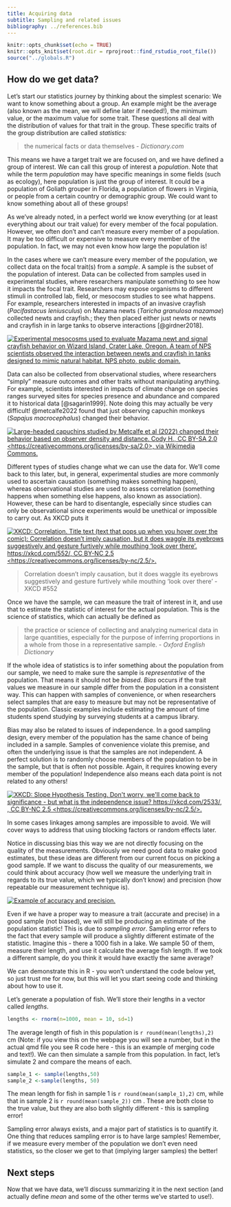 ```yaml
---
title: Acquiring data
subtitle: Sampling and related issues
bibliography: ../references.bib
---
```


<!-- COMMENT NOT SHOW IN ANY OUTPUT: Code chunk below sets overall defaults for .qmd file; these inlcude showing output by default and looking for files relative to .Rpoj file, not .qmd file, which makes putting filesin different folders easier  -->

```r
knitr::opts_chunk$set(echo = TRUE)
knitr::opts_knit$set(root.dir = rprojroot::find_rstudio_root_file())
source("../globals.R")
```

## How do we get data?

Let's start our statistics journey by thinking about the simplest
scenario: We want to know something about a group. An example might be
the average (also known as the mean, we will define later if needed!),
the minimum value, or the maximum value for some trait. These questions
all deal with the distribution of values for that trait in the group.
These specific traits of the group distribution are called *statistics:*

> the numerical facts or data themselves - *Dictionary.com*

This means we have a target trait we are focused on, and we have defined
a group of interest. We can call this group of interest a *population*.
Note that while the term *population* may have specific meanings in some
fields (such as ecology), here population is just the group of interest.
It could be a population of Goliath grouper in Florida, a population of
flowers in Virginia, or people from a certain country or demographic
group. We could want to know something about all of these groups!

As we've already noted, in a perfect world we know everything (or at
least everything about our trait value) for every member of the focal
population. However, we often don't and can't measure every member of a
population. It may be too difficult or expensive to measure every member
of the population. In fact, we may not even know how large the
population is!

In the cases where we can't measure every member of the population, we
collect data on the focal trait(s) from a *sample*. A sample is the
subset of the population of interest. Data can be collected from samples
used in experimental studies, where researchers manipulate something to
see how it impacts the focal trait. Researchers may expose organisms to
different stimuli in controlled lab, field, or mesocosm studies to see
what happens. For example, researchers interested in impacts of an
invasive crayfish (*Pacifastacus leniusculus*) on Mazama newts (*Taricha
granulosa mazamae*) collected newts and crayfish.; they then placed
either just newts or newts and crayfish in in large tanks to observe
interactions [@girdner2018].

[![Experimental mesocosms used to evaluate Mazama newt and signal
crayfish behavior on Wizard Island, Crater Lake, Oregon. A team of NPS
scientists observed the interaction between newts and crayfish in tanks
designed to mimic natural habitat. NPS photo, public
domain.](https://www.nps.gov/common/uploads/stories/images/nri/20160414/articles/E3D75BF5-1DD8-B71B-0BAA0D9A58F1307A/E3D75BF5-1DD8-B71B-0BAA0D9A58F1307A.jpg){#fig-nps_mesocosm
fig-alt="Image of people filling large black tanks on dock near lake."
fig-align="center"}](https://www.nps.gov/articles/parkscience32_1_5-12_buktenica_et_al_3815.htm)

Data can also be collected from observational studies, where researchers
"simply" measure outcomes and other traits without manipulating
anything. For example, scientists interested in impacts of climate
change on species ranges surveyed sites for species presence and
abundance and compared it to historical data [@sagarin1999]. Note doing
this may actually be very difficult! @metcalfe2022 found that just
observing capuchin monkeys (*Sapajus macrocephalus*) changed their
behavior.

[![Large-headed capuchins studied by Metcalfe et al (2022) changed their
behavior based on observer density and distance. Cody H., CC BY-SA 2.0
\<https://creativecommons.org/licenses/by-sa/2.0\>, via Wikimedia
Commons.](/images/Large-headed_capuchin_(Sapajus_macrocephalus)_1.jpg){fig-alt="A monkey peers into distance while sitting in a tree."
fig-align="center"}](https://commons.wikimedia.org/wiki/File:Large-headed_capuchin_(Sapajus_macrocephalus)_1.jpg)

Different types of studies change what we can use the data for. We'll
come back to this later, but, in general, experimental studies are more
commonly used to ascertain causation (something makes something happen),
whereas observational studies are used to assess correlation (something
happens when something else happens, also known as association).
However, these can be hard to disentangle, especially since studies can
only be observational since experiments would be unethical or impossible
to carry out. As XKCD puts it

[![XKCD: Correlation. Title text (text that pops up when you hover over
the comic): Correlation doesn't imply causation, but it does waggle its
eyebrows suggestively and gesture furtively while mouthing 'look over
there'. https://xkcd.com/552/, CC BY-NC 2.5
\<https://creativecommons.org/licenses/by-nc/2.5/\>.](https://imgs.xkcd.com/comics/correlation.png){#fig-XKCD552
fig-alt="Picture of two stick figures chatting.  One says, \"I used to think correlation implied causation. Then I took a statistics course. Now I don't.\" The other figure responds \"Sounds like the class helped.\", To which the first figure responds, \"Maybe.\""
fig-align="center"}](https://xkcd.com/552/)

> Correlation doesn't imply causation, but it does waggle its eyebrows
> suggestively and gesture furtively while mouthing 'look over there' -
> XKCD #552

Once we have the sample, we can measure the trait of interest in it, and
use that to estimate the statistic of interest for the actual
population. This is the science of statistics, which can actually be
defined as

> the practice or science of collecting and analyzing numerical data in
> large quantities, especially for the purpose of inferring proportions
> in a whole from those in a representative sample. - *Oxford English
> Dictionary*

If the whole idea of statistics is to infer something about the
population from our sample, we need to make sure the sample is
*representative* of the population. That means it should not be
*biased*. *Bias* occurs if the trait values we measure in our sample
differ from the population in a consistent way. This can happen with
samples of convenience, or when researchers select samples that are easy
to measure but may not be representative of the population. Classic
examples include estimating the amount of time students spend studying
by surveying students at a campus library.

Bias may also be related to issues of independence. In a good sampling
design, every member of the population has the same chance of being
included in a sample. Samples of convenience violate this premise, and
often the underlying issue is that the samples are not independent. A
perfect solution is to randomly choose members of the population to be
in the sample, but that is often not possible. Again, it requires
knowing every member of the population! Independence also means each
data point is not related to any others!

[![XKCD: Slope Hypothesis Testing. Don\'t worry, we\'ll come back to
significance - but what is the independence issue?
https://xkcd.com/2533/, , CC BY-NC 2.5
\<https://creativecommons.org/licenses/by-nc/2.5/\>.](https://imgs.xkcd.com/comics/slope_hypothesis_testing_2x.png){#fig-XKCD2533
fig-alt="Comic strip where 2 figures discuss relationship between how loud students scream and exam grades."
fig-align="center"}](https://xkcd.com/2533/)

In some cases linkages among samples are impossible to avoid. We will
cover ways to address that using blocking factors or random effects
later.

Notice in discussing bias this way we are not directly focusing on the
quality of the measurements. Obviously we need good data to make good
estimates, but these ideas are different from our current focus on
picking a good sample. If we want to discuss the quality of our
measurements, we could think about accuracy (how well we measure the
underlying trait in regards to its true value, which we typically don't
know) and precision (how repeatable our measurement technique is).

[![Example of accuracy and
precision.](/images/accuracy_precision.png){fig-alt="Image shows four targets and states accuracy and precision are not the same thing.  The first target shows a wide spread of dots on target (not near each other or center); this is not accurate or precise. The second shows dots close to center of target but all around; this is accurate but not precise. The third target has a tight cluster of dots near one edge; this is precise but not accurate. The final target shows a tight cluster of dots in the center of the targer; this is precise and accurate.  From sketchplantations.com, https://sketchplanations.com/accuracy-and-precision, CC BY-NC 4.0 <https://creativecommons.org/licenses/by-nc/4.0/>."}](https://sketchplanations.com/accuracy-and-precision)

Even if we have a proper way to measure a trait (accurate and precise)
in a good sample (not biased), we will still be producing an estimate of
the population statistic! This is due to *sampling error*. Sampling
error refers to the fact that every sample will produce a slightly
different estimate of the statistic. Imagine this - there a 1000 fish in
a lake. We sample 50 of them, measure their length, and use it calculate
the average fish length. If we took a different sample, do you think it
would have exactly the same average?

We can demonstrate this in R - you won't understand the code below yet,
so just trust me for now, but this will let you start seeing code and
thinking about how to use it.

Let's generate a population of fish. We'll store their lengths in a
vector called *lengths*.

```r
lengths <- rnorm(n=1000, mean = 10, sd=1)
```

The average length of fish in this population is
`r round(mean(lengths),2)` cm (Note: if you view this on the webpage you
will see a number, but in the actual qmd file you see R code here - this
is an example of merging code and text!). We can then simulate a sample
from this population. In fact, let's simulate 2 and compare the means of
each.

```r
sample_1 <- sample(lengths,50)
sample_2 <-sample(lengths, 50)
```

The mean length for fish in sample 1 is `r round(mean(sample_1),2)` cm,
while that in sample 2 is `r round(mean(sample_2))` cm . These are both
close to the true value, but they are also both slightly different -
this is sampling error!

Sampling error always exists, and a major part of statistics is to
quantify it. One thing that reduces sampling error is to have large
samples! Remember, if we measure every member of the population we don't
even need statistics, so the closer we get to that (implying larger
samples) the better!

## Next steps

Now that we have data, we'll discuss summarizing it in the next section
(and actually define *mean* and some of the other terms we've started to
use!).
